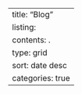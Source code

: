 ---
title: "Blog"
listing:
    contents: .
    type: grid
    sort: date desc
    categories: true
---
